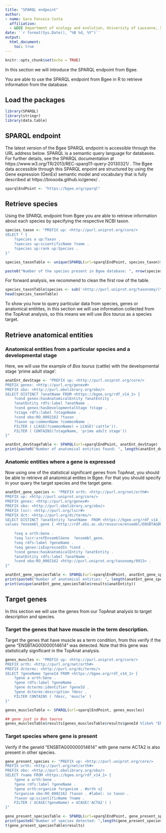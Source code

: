 ```yaml
---
title: "SPARQL endpoint"
author: 
- name: Sara Fonseca Costa
  affiliation:
  - &DEE Department of ecology and evolution, University of Lausanne, Switzerland
date: '`r format(Sys.Date(), "%B %d, %Y")`'
output:
  html_document:
    toc: true
---
```


```r
knitr::opts_chunk$set(echo = TRUE)
```

In this section we will introduce the SPARQL endpoint from Bgee.

You are able to use the SPARQL endpoint from Bgee in R to retrieve information from the database.

## Load the packages

```r
library(SPARQL)
library(stringr)
library(data.table)
```

## SPARQL endpoint

The  latest version of the Bgee SPARQL endpoint is accessible through the  URL address below. SPARQL is a semantic query language for databases. For further details, see the SPARQL documentation at https://www.w3.org/TR/2013/REC-sparql11-query-20130321/ . The Bgee data accessible through this SPARQL enpoint are structured by using the Gene expression (GenEx) semantic model and vocabulary that is fully described at https://biosoda.github.io/genex/ .

```r
sparqlEndPoint <- "https://bgee.org/sparql"
```

## Retrieve species 

Using the SPARQL endpoint from Bgee you are able to retrieve information about each species by specifying the respective NCBI taxon.

```r

species_taxon <- "PREFIX up: <http://purl.uniprot.org/core/>
SELECT * {
	?species a up:Taxon .
	?species up:scientificName ?name .
	?species up:rank up:Species .
}"

species_taxonTable <- unique(SPARQL(url=sparqlEndPoint, species_taxon)$results)

paste0("Number of the species present in Bgee database: ", nrow(species_taxonTable))

```

For forward analysis, we recommend to clean the first row of the table.

```r
species_taxonTable$species <- sub('<http://purl.uniprot.org/taxonomy/(\\d+).*', '\\1', species_taxonTable$species)
head(species_taxonTable)
```

To show you how to query particular data from species, genes or anatomical entitites, in this section we will use information collected from the TopAnat analysis, so this means we will use *Bos taurus* as a species target.

## Retrieve anatomical entities

### Anatomical entities from a particular species and a developmental stage

Here, we will use the example of *Bos taurus* (cattle) with the developmental stage 'prime adult stage'.

```r

anatEnt_devStage <- "PREFIX up: <http://purl.uniprot.org/core/>
PREFIX genex: <http://purl.org/genex#>
PREFIX obo: <http://purl.obolibrary.org/obo/>
SELECT DISTINCT ?anatName FROM <https://bgee.org/rdf_v14_1> {
	?cond genex:hasAnatomicalEntity ?anatEntity .
	?anatEntity rdfs:label ?anatName .
	?cond genex:hasDevelopmentalStage ?stage .
	?stage rdfs:label ?stageName .
	?cond obo:RO_0002162 ?taxon .
	?taxon up:commonName ?commonName .
	FILTER ( LCASE(?commonName) = LCASE('cattle')).
	FILTER ( CONTAINS(?stageName, 'prime adult stage'))
}"

anatEnt_devStageTable <- SPARQL(url=sparqlEndPoint, anatEnt_devStage)
print(paste0("Number of anatomical entities found: ", length(anatEnt_devStageTable$results)))

```

### Anatomic entities where a gene is expressed

Now using one of the statistical significant genes from TopAnat, you should be able to retrieve all anatomical entites in Bgee. For that you should specify in your query the target species and the target gene.

```r

anatEnt_gene_species <- "PREFIX orth: <http://purl.org/net/orth#>
PREFIX up: <http://purl.uniprot.org/core/>
PREFIX genex: <http://purl.org/genex#>
PREFIX obo: <http://purl.obolibrary.org/obo/>
PREFIX lscr: <http://purl.org/lscr#>
PREFIX dct: <http://purl.org/dc/terms/>
SELECT DISTINCT ?anatEntity ?anatName  FROM <https://bgee.org/rdf_v14_1> {
values ?ensembl_gene { <http://rdf.ebi.ac.uk/resource/ensembl/ENSBTAG00000005333> }  
   
    ?seq a orth:Gene .
    ?seq lscr:xrefEnsemblGene  ?ensembl_gene.
    ?seq rdfs:label ?geneName .
    ?seq genex:isExpressedIn ?cond .
    ?cond genex:hasAnatomicalEntity ?anatEntity .
    ?anatEntity rdfs:label ?anatName .
    ?cond obo:RO_0002162 <http://purl.uniprot.org/taxonomy/9913> . 
}"

anatEnt_gene_speciesTable <- SPARQL(url=sparqlEndPoint, anatEnt_gene_species)
print(paste0("Number of anatomical entities: ", length(anatEnt_gene_speciesTable$results$anatEntity)))
print(unique(anatEnt_gene_speciesTable$results$anatEntity))
```


## Target genes 

In this section we will use the genes from our TopAnat analysis to target description and species.

### Target the genes that have muscle in the term description.

Target the genes that have muscle as a term condition, from this verify if the gene "ENSBTAG00000014614" was detected. Note that this gene was statistically significant in the TopAnat analysis.

```r

genes_muscles <- "PREFIX up: <http://purl.uniprot.org/core/>
PREFIX orth: <http://purl.org/net/orth#>
PREFIX dcterms: <http://purl.org/dc/terms/>
SELECT ?geneName ?geneId FROM <https://bgee.org/rdf_v14_1> {
	?gene a orth:Gene .
	?gene rdfs:label ?geneName .
	?gene dcterms:identifier ?geneId .
	?gene dcterms:description ?desc .
	FILTER CONTAINS ( ?desc, 'muscle' )
}"

genes_musclesTable <- SPARQL(url=sparqlEndPoint, genes_muscles)

## gene just in Bos taurus
genes_musclesTable$results[genes_musclesTable$results$geneId %like% "ENSBTAG", ]
```

### Target species where gene is present

Verify if the geneId "ENSBTAG00000014614" with gene name ACTA2 is also present in other species. 

```r

gene_present_species <- "PREFIX up: <http://purl.uniprot.org/core/>
PREFIX orth: <http://purl.org/net/orth#>
PREFIX obo: <http://purl.obolibrary.org/obo/>
SELECT ?name FROM <https://bgee.org/rdf_v14_1> {
	?gene a orth:Gene .
	?gene rdfs:label ?geneName .
	?gene orth:organism ?organism . #orth v2
	?organism obo:RO_0002162 ?taxon . #label: in taxon .
	?taxon up:scientificName ?name .
	FILTER ( UCASE(?geneName) = UCASE('ACTA2') )
}"

gene_present_speciesTable <- SPARQL(url=sparqlEndPoint, gene_present_species)
print(paste0("Number of species detected: ",length(gene_present_speciesTable$results)))
t(gene_present_speciesTable$results)
```



